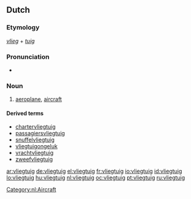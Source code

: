 ==Dutch==
{{wikipedia|lang=nl}}

===Etymology===
''[[vlieg]]'' + ''[[tuig]]''

===Pronunciation===
* {{audio|Nl-vliegtuig.ogg|audio}}

===Noun===
{{nl-noun|g=n}}

# [[aeroplane]], [[aircraft]]

====Derived terms====
* [[chartervliegtuig]]
* [[passagiersvliegtuig]]
* [[snuffelvliegtuig]]
* [[vliegtuigongeluk]]
* [[vrachtvliegtuig]]
* [[zweefvliegtuig]]

[[Category:nl:Aircraft]]

[[ar:vliegtuig]]
[[de:vliegtuig]]
[[el:vliegtuig]]
[[fr:vliegtuig]]
[[io:vliegtuig]]
[[id:vliegtuig]]
[[lo:vliegtuig]]
[[hu:vliegtuig]]
[[nl:vliegtuig]]
[[oc:vliegtuig]]
[[pt:vliegtuig]]
[[ru:vliegtuig]]